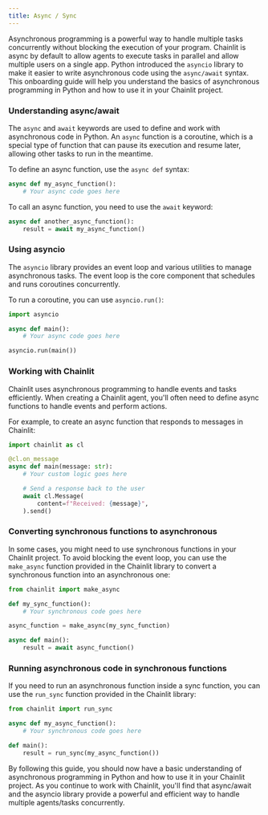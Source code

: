 ```yaml
---
title: Async / Sync
---
```


Asynchronous programming is a powerful way to handle multiple tasks concurrently without blocking the execution of your program. Chainlit is async by default to allow agents to execute tasks in parallel and allow multiple users on a single app.
Python introduced the `asyncio` library to make it easier to write asynchronous code using the `async/await` syntax. This onboarding guide will help you understand the basics of asynchronous programming in Python and how to use it in your Chainlit project.

### Understanding async/await

The `async` and `await` keywords are used to define and work with asynchronous code in Python. An `async` function is a coroutine, which is a special type of function that can pause its execution and resume later, allowing other tasks to run in the meantime.

To define an async function, use the `async def` syntax:

```python
async def my_async_function():
    # Your async code goes here
```

To call an async function, you need to use the `await` keyword:

```python
async def another_async_function():
    result = await my_async_function()
```

### Using asyncio

The `asyncio` library provides an event loop and various utilities to manage asynchronous tasks. The event loop is the core component that schedules and runs coroutines concurrently.

To run a coroutine, you can use `asyncio.run()`:

```python
import asyncio

async def main():
    # Your async code goes here

asyncio.run(main())
```

### Working with Chainlit

Chainlit uses asynchronous programming to handle events and tasks efficiently. When creating a Chainlit agent, you'll often need to define async functions to handle events and perform actions.

For example, to create an async function that responds to messages in Chainlit:

```python
import chainlit as cl

@cl.on_message
async def main(message: str):
    # Your custom logic goes here

    # Send a response back to the user
    await cl.Message(
        content=f"Received: {message}",
    ).send()
```

### Converting synchronous functions to asynchronous

In some cases, you might need to use synchronous functions in your Chainlit project. To avoid blocking the event loop, you can use the `make_async` function provided in the Chainlit library to convert a synchronous function into an asynchronous one:

```python
from chainlit import make_async

def my_sync_function():
    # Your synchronous code goes here

async_function = make_async(my_sync_function)

async def main():
    result = await async_function()
```

### Running asynchronous code in synchronous functions

If you need to run an asynchronous function inside a sync function, you can use the `run_sync` function provided in the Chainlit library:

```python
from chainlit import run_sync

async def my_async_function():
    # Your synchronous code goes here

def main():
    result = run_sync(my_async_function())
```

By following this guide, you should now have a basic understanding of asynchronous programming in Python and how to use it in your Chainlit project. 
As you continue to work with Chainlit, you'll find that async/await and the asyncio library provide a powerful and efficient way to handle multiple agents/tasks concurrently.